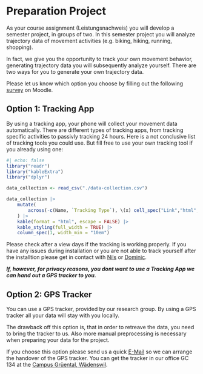 # Preparation Project {#sec-preperation-project}

As your course assignment (Leistungsnachweis) you will develop a semester project, in groups of two. In this semester project you will analyze trajectory data of movement activities (e.g. biking, hiking, running, shopping). 

In fact, we give you the opportunity to track your own movement behavior, generating trajectory data you will subsequently analyze yourself. There are two ways for you to generate your own trajectory data. 

<!-- During the course, we will give you the opportunity to share your data with the other students in the course, so that the shared data pool for all can grow. -->

Please let us know which option you choose by filling out the following [survey](https://moodle.zhaw.ch/mod/choice/view.php?id=1192128) on Moodle.

## Option 1: Tracking App

By using a tracking app, your phone will collect your movement data automatically. There are different types of tracking apps, from tracking specific activities to passivly tracking 24 hours. Here is a not conclusive list of tracking tools you could use. But fill free to use your own tracking tool if you already using one:

```r
#| echo: false
library("readr")
library("kableExtra")
library("dplyr")

data_collection <- read_csv("./data-collection.csv")

data_collection |>
    mutate(
        across(-c(Name, `Tracking Type`), \(x) cell_spec("Link","html",link = x))
    ) |>
    kable(format = "html", escape = FALSE) |>
    kable_styling(full_width = TRUE) |>
    column_spec(1, width_min = "10em")


```

Please check after a view days if the tracking is working properly. If you have any issues during installation or you are not able to track yourself after the installtion please get in contact with [Nils](mailto:rata@zhaw.ch) or [Dominic](mailto:luoe@zhaw.ch).

***If, however, for privacy reasons, you dont want to use a Tracking App we can hand out a GPS tracker to you.***

## Option 2: GPS Tracker 

You can use a GPS tracker, provided by our research group. By using a GPS tracker all your data will stay with you locally. 

The drawback off this option is, that in order to retreave the data, you need to bring the tracker to us. Also more manual preprocessing is necessary when preparing your data for the project.

If you choose this option please send us a quick [E-Mail](mailto:luoe@zhaw.ch) so we can arrange the handover of the GPS tracker. You can get the tracker in our office GC 134 at the [Campus Grüental, Wädenswil](https://goo.gl/maps/xDvGFMBEvwBMdWiz7).